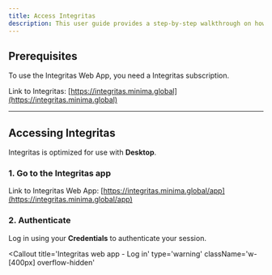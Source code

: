 ```yaml
---
title: Access Integritas
description: This user guide provides a step-by-step walkthrough on how to use the Integritas Web App.
---
```


## Prerequisites

To use the Integritas Web App, you need a Integritas subscription.

Link to Integritas: [https://integritas.minima.global](https://integritas.minima.global)

---

## Accessing Integritas

Integritas is optimized for use with **Desktop**.

### 1. Go to the Integritas app

Link to Integritas Web App: [https://integritas.minima.global/app](https://integritas.minima.global/app)

### 2. Authenticate

Log in using your **Credentials** to authenticate your session.

<Callout
  title='Integritas web app - Log in'
  type='warning'
  className='w-[400px] overflow-hidden'
>
  <ImageZoom
    width={400}
    height={400}
    alt='Integritas web app - log in'
    src='/guide-web/login.png'
  />
</Callout>

